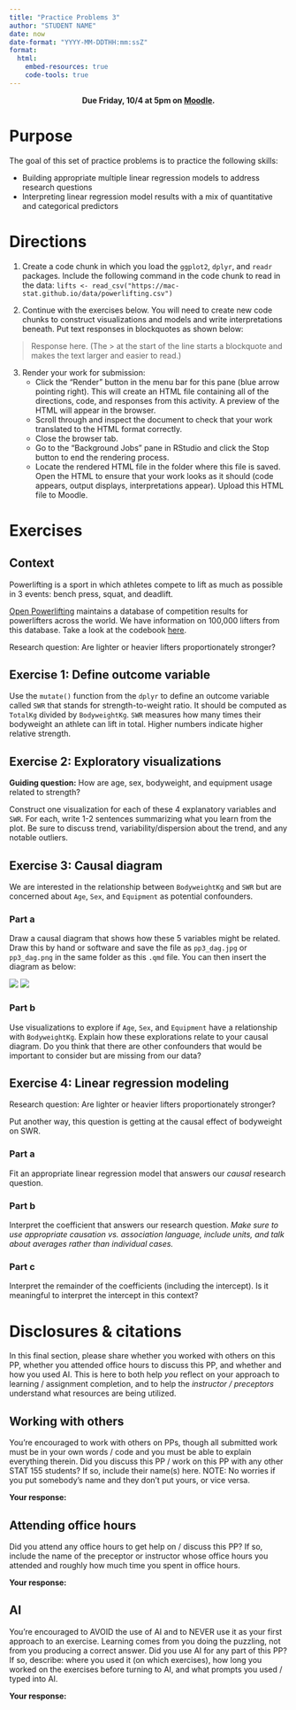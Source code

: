 ```yaml
---
title: "Practice Problems 3"
author: "STUDENT NAME"
date: now
date-format: "YYYY-MM-DDTHH:mm:ssZ"
format:
  html:
    embed-resources: true
    code-tools: true    
---
```


<center>
**Due Friday, 10/4 at 5pm on [Moodle](INSERT_LINK_TO_MOODLE_ASSIGNMENT).**
</center>

# Purpose

The goal of this set of practice problems is to practice the following skills:

- Building appropriate multiple linear regression models to address research questions
- Interpreting linear regression model results with a mix of quantitative and categorical predictors




# Directions

1. Create a code chunk in which you load the `ggplot2`, `dplyr`, and `readr` packages. Include the following command in the code chunk to read in the data: `lifts <- read_csv("https://mac-stat.github.io/data/powerlifting.csv")`

2. Continue with the exercises below. You will need to create new code chunks to construct visualizations and models and write interpretations beneath. Put text responses in blockquotes as shown below:

> Response here. (The > at the start of the line starts a blockquote and makes the text larger and easier to read.)

3. Render your work for submission:
    - Click the "Render" button in the menu bar for this pane (blue arrow pointing right). This will create an HTML file containing all of the directions, code, and responses from this activity. A preview of the HTML will appear in the browser.
    - Scroll through and inspect the document to check that your work translated to the HTML format correctly.
    - Close the browser tab.
    - Go to the "Background Jobs" pane in RStudio and click the Stop button to end the rendering process.
    - Locate the rendered HTML file in the folder where this file is saved. Open the HTML to ensure that your work looks as it should (code appears, output displays, interpretations appear). Upload this HTML file to Moodle.



# Exercises

## Context

Powerlifting is a sport in which athletes compete to lift as much as possible in 3 events: bench press, squat, and deadlift.

[Open Powerlifting](https://www.openpowerlifting.org/) maintains a database of competition results for powerlifters across the world. We have information on 100,000 lifters from this database. Take a look at the codebook [here](https://github.com/Mac-STAT/data/blob/main/powerlifting_codebook.md).

Research question: Are lighter or heavier lifters proportionately stronger?


## Exercise 1: Define outcome variable

Use the `mutate()` function from the `dplyr` to define an outcome variable called `SWR` that stands for strength-to-weight ratio. It should be computed as `TotalKg` divided by `BodyweightKg`. `SWR` measures how many times their bodyweight an athlete can lift in total. Higher numbers indicate higher relative strength.



## Exercise 2: Exploratory visualizations

**Guiding question:** How are age, sex, bodyweight, and equipment usage related to strength?

Construct one visualization for each of these 4 explanatory variables and `SWR`. For each, write 1-2 sentences summarizing what you learn from the plot. Be sure to discuss trend, variability/dispersion about the trend, and any notable outliers.



## Exercise 3: Causal diagram

We are interested in the relationship between `BodyweightKg` and `SWR` but are concerned about `Age`, `Sex`, and `Equipment` as potential confounders.

### Part a

Draw a causal diagram that shows how these 5 variables might be related. Draw this by hand or software and save the file as `pp3_dag.jpg` or `pp3_dag.png` in the same folder as this `.qmd` file. You can then insert the diagram as below:

![](pp3_dag.jpg)
![](pp3_dag.png)

### Part b

Use visualizations to explore if `Age`, `Sex`, and `Equipment` have a relationship with `BodyweightKg`. Explain how these explorations relate to your causal diagram. Do you think that there are other confounders that would be important to consider but are missing from our data?



## Exercise 4: Linear regression modeling

Research question: Are lighter or heavier lifters proportionately stronger?

Put another way, this question is getting at the causal effect of bodyweight on SWR.

### Part a

Fit an appropriate linear regression model that answers our *causal* research question.

### Part b

Interpret the coefficient that answers our research question. *Make sure to use appropriate causation vs. association language, include units, and talk about averages rather than individual cases.*

### Part c

Interpret the remainder of the coefficients (including the intercept). Is it meaningful to interpret the intercept in this context?



# Disclosures & citations

In this final section, please share whether you worked with others on this PP, whether you attended office hours to discuss this PP, and whether and how you used AI.
This is here to both help *you* reflect on your approach to learning / assignment completion, and to help the *instructor / preceptors* understand what resources are being utilized.

## Working with others

You're encouraged to work with others on PPs, though all submitted work must be in your own words / code and you must be able to explain everything therein.
Did you discuss this PP / work on this PP with any other STAT 155 students?
If so, include their name(s) here.
NOTE: No worries if you put somebody's name and they don't put yours, or vice versa.

**Your response:**

## Attending office hours

Did you attend any office hours to get help on / discuss this PP?
If so, include the name of the preceptor or instructor whose office hours you attended and roughly how much time you spent in office hours.

**Your response:**

## AI

You're encouraged to AVOID the use of AI and to NEVER use it as your first approach to an exercise.
Learning comes from you doing the puzzling, not from you producing a correct answer.
Did you use AI for any part of this PP?
If so, describe: where you used it (on which exercises), how long you worked on the exercises before turning to AI, and what prompts you used / typed into AI.

**Your response:**





